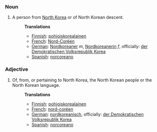 ===Noun===
#A person from [[North Korea]] or of North Korean descent.
#:'''Translations'''
#:*[[Finnish]]: [[pohjoiskorealainen]]
#:*[[French]]: [[Nord-Coréen]]
#:*[[German]]: [[Nordkoreaner]] ''m'', [[Nordkoreanerin]] ''f'', officially: [[der Demokratischen Volksrepublik Korea]]
#:*[[Spanish]]: [[norcoreano]]

===Adjective===
#Of, from, or pertaining to North Korea, the North Korean people or the North Korean language.
#:'''Translations'''
#:*[[Finnish]]: [[pohjoiskorealainen]]
#:*[[French]]: [[nord-coréen]]
#:*[[German]]: [[nordkoreanisch]], officially: [[der Demokratischen Volksrepublik Korea]]
#:*[[Spanish]]: [[norcoreano]]